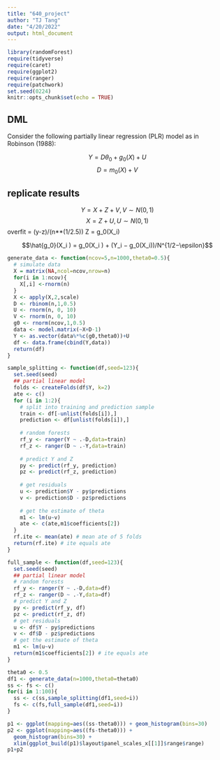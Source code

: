 ```yaml
---
title: "640_project"
author: "TJ Tang"
date: "4/20/2022"
output: html_document
---
```


```r
library(randomForest)
require(tidyverse)
require(caret)
require(ggplot2)
require(ranger)
require(patchwork)
set.seed(0224)
knitr::opts_chunk$set(echo = TRUE)
```

## DML

Consider the following partially linear regression (PLR) model as in Robinson (1988):

$$Y=D\theta_0+g_0(X)+U$$
$$D=m_0(X)+V$$

## replicate results

$$Y=X+Z+V, V\sim N(0,1)$$
$$X=Z+U, U\sim N(0,1)$$
overfit = (y-z)/(n**(1/2.5))
Z = g_0(X_i)

$$\hat{g_0}(X_i ) = g_0(X_i ) + (Y_i − g_0(X_i))/N^{1/2−\epsilon}$$

```r
generate_data <- function(ncov=5,n=1000,theta0=0.5){
  # simulate data
  X = matrix(NA,ncol=ncov,nrow=n)
  for(i in 1:ncov){
    X[,i] <-rnorm(n)
  }
  X <- apply(X,2,scale)
  D <- rbinom(n,1,0.5)
  U <- rnorm(n, 0, 10)
  V <- rnorm(n, 0, 10)
  g0 <- rnorm(ncov,1,0.5)
  data <- model.matrix(~X+D-1)
  Y <- as.vector(data%*%c(g0,theta0))+U
  df <- data.frame(cbind(Y,data))
  return(df)
}
```

```r
sample_splitting <- function(df,seed=123){
  set.seed(seed)
  ## partial linear model
  folds <- createFolds(df$Y, k=2)
  ate <- c()
  for (i in 1:2){
    # split into training and prediction sample
    train <- df[-unlist(folds[i]),]
    prediction <- df[unlist(folds[i]),] 
    
    # random forests
    rf_y <- ranger(Y ~ .-D,data=train)
    rf_z <- ranger(D ~ .-Y,data=train)
    
    # predict Y and Z
    py <- predict(rf_y, prediction)
    pz <- predict(rf_z, prediction)
    
    # get residuals
    u <- prediction$Y - py$predictions
    v <- prediction$D - pz$predictions
    
    # get the estimate of theta
    m1 <- lm(u~v)
    ate <- c(ate,m1$coefficients[2])
  }
  rf.ite <- mean(ate) # mean ate of 5 folds
  return(rf.ite) # ite equals ate
}
```



```r
full_sample <- function(df,seed=123){
  set.seed(seed)
  ## partial linear model
  # random forests
  rf_y <- ranger(Y ~ .-D,data=df)
  rf_z <- ranger(D ~ .-Y,data=df)
  # predict Y and Z
  py <- predict(rf_y, df)
  pz <- predict(rf_z, df)
  # get residuals
  u <- df$Y - py$predictions
  v <- df$D - pz$predictions
  # get the estimate of theta
  m1 <- lm(u~v)
  return(m1$coefficients[2]) # ite equals ate
}
```

```r
theta0 <- 0.5
df1 <- generate_data(n=1000,theta0=theta0)
ss <- fs <- c()
for(i in 1:100){
  ss <- c(ss,sample_splitting(df1,seed=i))
  fs <- c(fs,full_sample(df1,seed=i))
}
```


```r
p1 <- ggplot(mapping=aes((ss-theta0))) + geom_histogram(bins=30) 
p2 <- ggplot(mapping=aes((fs-theta0))) + 
  geom_histogram(bins=30) +
  xlim(ggplot_build(p1)$layout$panel_scales_x[[1]]$range$range) 
p1+p2
```
